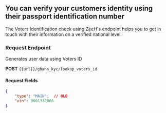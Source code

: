 ## You can verify your customers identity using their passport identification number

The Voters Identification check using ZeeH's endpoint helps you to get in touch with their information on a verified national level.


### Request Endpoint

Generates user data using Voters ID

**POST** `{{url}}/ghana_kyc/lookup_voters_id`

#### Request Fields

```json
{
    "type": "MAIN",  // OLD
    "vin": 9001332866
}
```